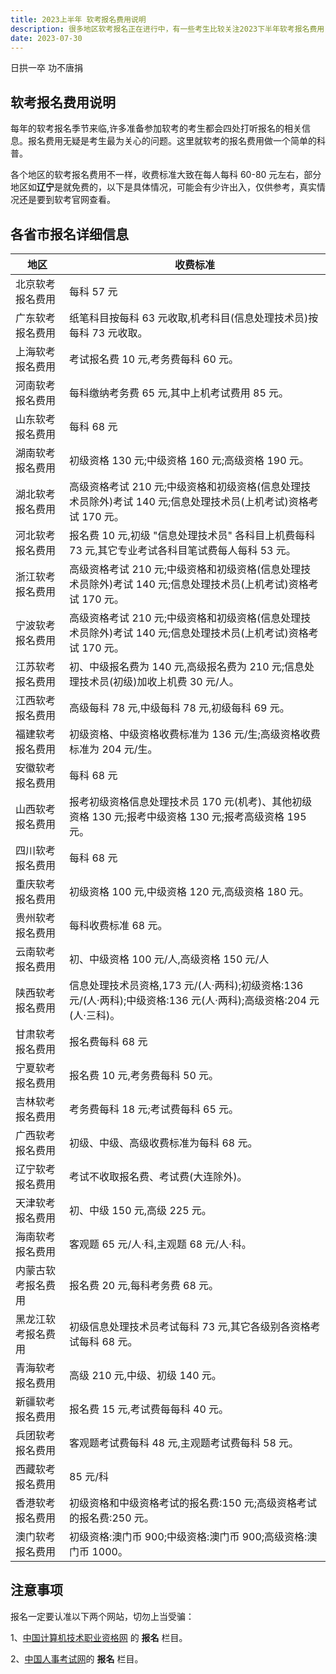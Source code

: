 ```yaml
---
title: 2023上半年 软考报名费用说明
description: 很多地区软考报名正在进行中，有一些考生比较关注2023下半年软考报名费用，这里主要汇总了全国各地区2023下半年软考报名费用。 各个地区的软考报名费用不一样，收费标准大致在每人每科60-80元左右，各个地区的报名…
date: 2023-07-30
---
```


<Callout type="danger ">

日拱一卒 功不唐捐

</Callout>

## 软考报名费用说明

每年的软考报名季节来临,许多准备参加软考的考生都会四处打听报名的相关信息。报名费用无疑是考生最为关心的问题。这里就软考的报名费用做一个简单的科普。

各个地区的软考报名费用不一样，收费标准大致在每人每科 60-80 元左右，部分地区如**辽宁**是就免费的，以下是具体情况，可能会有少许出入，仅供参考，真实情况还是要到软考官网查看。

## 各省市报名详细信息

| 地区               | 收费标准                                                                                                          |
| ------------------ | ----------------------------------------------------------------------------------------------------------------- |
| 北京软考报名费用   | 每科 57 元                                                                                                        |
| 广东软考报名费用   | 纸笔科目按每科 63 元收取,机考科目(信息处理技术员)按每科 73 元收取。                                               |
| 上海软考报名费用   | 考试报名费 10 元,考务费每科 60 元。                                                                               |
| 河南软考报名费用   | 每科缴纳考务费 65 元,其中上机考试费用 85 元。                                                                     |
| 山东软考报名费用   | 每科 68 元                                                                                                        |
| 湖南软考报名费用   | 初级资格 130 元;中级资格 160 元;高级资格 190 元。                                                                 |
| 湖北软考报名费用   | 高级资格考试 210 元;中级资格和初级资格(信息处理技术员除外)考试 140 元;信息处理技术员(上机考试)资格考试 170 元。   |
| 河北软考报名费用   | 报名费 10 元,初级 "信息处理技术员" 各科目上机费每科 73 元,其它专业考试各科目笔试费每人每科 53 元。                |
| 浙江软考报名费用   | 高级资格考试 210 元;中级资格和初级资格(信息处理技术员除外)考试 140 元;信息处理技术员(上机考试)资格考试 170 元。   |
| 宁波软考报名费用   | 高级资格考试 210 元;中级资格和初级资格(信息处理技术员除外)考试 140 元;信息处理技术员(上机考试)资格考试 170 元。   |
| 江苏软考报名费用   | 初、中级报名费为 140 元,高级报名费为 210 元;信息处理技术员(初级)加收上机费 30 元/人。                             |
| 江西软考报名费用   | 高级每科 78 元,中级每科 78 元,初级每科 69 元。                                                                    |
| 福建软考报名费用   | 初级资格、中级资格收费标准为 136 元/生;高级资格收费标准为 204 元/生。                                             |
| 安徽软考报名费用   | 每科 68 元                                                                                                        |
| 山西软考报名费用   | 报考初级资格信息处理技术员 170 元(机考)、其他初级资格 130 元;报考中级资格 130 元;报考高级资格 195 元。            |
| 四川软考报名费用   | 每科 68 元                                                                                                        |
| 重庆软考报名费用   | 初级资格 100 元,中级资格 120 元,高级资格 180 元。                                                                 |
| 贵州软考报名费用   | 每科收费标准 68 元。                                                                                              |
| 云南软考报名费用   | 初、中级资格 100 元/人,高级资格 150 元/人                                                                         |
| 陕西软考报名费用   | 信息处理技术员资格,173 元/(人·两科);初级资格:136 元/(人·两科);中级资格:136 元(人·两科);高级资格:204 元(人·三科)。 |
| 甘肃软考报名费用   | 报名费每科 68 元                                                                                                  |
| 宁夏软考报名费用   | 报名费 10 元,考务费每科 50 元。                                                                                   |
| 吉林软考报名费用   | 考务费每科 18 元;考试费每科 65 元。                                                                               |
| 广西软考报名费用   | 初级、中级、高级收费标准为每科 68 元。                                                                            |
| 辽宁软考报名费用   | 考试不收取报名费、考试费(大连除外)。                                                                              |
| 天津软考报名费用   | 初、中级 150 元,高级 225 元。                                                                                     |
| 海南软考报名费用   | 客观题 65 元/人·科,主观题 68 元/人·科。                                                                           |
| 内蒙古软考报名费用 | 报名费 20 元,每科考务费 68 元。                                                                                   |
| 黑龙江软考报名费用 | 初级信息处理技术员考试每科 73 元,其它各级别各资格考试每科 68 元。                                                 |
| 青海软考报名费用   | 高级 210 元,中级、初级 140 元。                                                                                   |
| 新疆软考报名费用   | 报名费 15 元,考试费每每科 40 元。                                                                                 |
| 兵团软考报名费用   | 客观题考试费每科 48 元,主观题考试费每科 58 元。                                                                   |
| 西藏软考报名费用   | 85 元/科                                                                                                          |
| 香港软考报名费用   | 初级资格和中级资格考试的报名费:150 元;高级资格考试的报名费:250 元。                                               |
| 澳门软考报名费用   | 初级资格:澳门币 900;中级资格:澳门币 900;高级资格:澳门币 1000。                                                    |

## 注意事项

报名一定要认准以下两个网站，切勿上当受骗：

1、[中国计算机技术职业资格网](https://www.ruankao.org.cn/) 的 **报名** 栏目。

2、[中国人事考试网](http://www.cpta.com.cn/)的 **报名** 栏目。
